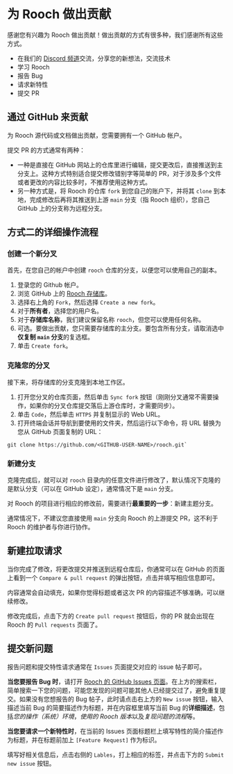 # 为 Rooch 做出贡献

感谢您有兴趣为 Rooch 做出贡献！做出贡献的方式有很多种，我们感谢所有这些方式。

- 在我们的 [Discord 频道](https://discord.gg/rooch)交流，分享您的新想法，交流技术
- 学习 Rooch
- 报告 Bug
- 请求新特性
- 提交 PR

## 通过 GitHub 来贡献

为 Rooch 源代码或文档做出贡献，您需要拥有一个 GitHub 帐户。

提交 PR 的方式通常有两种：

- 一种是直接在 GitHub 网站上的仓库里进行编辑，提交更改后，直接推送到主分支上。这种方式特别适合提交修改错别字等简单的 PR，对于涉及多个文件或者更改的内容比较多时，不推荐使用这种方式。
- 另一种方式是，将 Rooch 的仓库 `fork` 到您自己的账户下，并将其 `clone` 到本地，完成修改后再将其推送到上游 `main` 分支（指 Rooch 组织），您自己 GitHub 上的分支称为远程分支。

## 方式二的详细操作流程

### 创建一个新分叉

首先，在您自己的帐户中创建 `rooch` 仓库的分支，以便您可以使用自己的副本。

1. 登录您的 Github 帐户。
2. 浏览 GitHub 上的 [Rooch 存储库](https://github.com/rooch-network/rooch)。
3. 选择右上角的 `Fork`，然后选择 `Create a new fork`。
4. 对于**所有者**，选择您的用户名。
5. 对于**存储库名称**，我们建议保留名称 `rooch`，但您可以使用任何名称。
6. 可选。要做出贡献，您只需要存储库的主分支。要包含所有分支，请取消选中**仅复制 `main` 分支**的复选框。
7. 单击 `Create fork`。

### 克隆您的分叉

接下来，将存储库的分支克隆到本地工作区。

1. 打开您分叉的仓库页面，然后单击 `Sync fork` 按钮（刚刚分叉通常不需要操作，如果你的分叉仓库提交落后上游仓库时，才需要同步）。
2. 单击 `Code`，然后单击 `HTTPS` 并复制显示的 Web URL。
3. 打开终端会话并导航到要使用的文件夹，然后运行以下命令，将 URL 替换为您从 GitHub 页面复制的 URL：

```shell
git clone https://github.com/<GITHUB-USER-NAME>/rooch.git` 
```

### 新建分支

克隆完成后，就可以对 `rooch` 目录内的任意文件进行修改了，默认情况下克隆的是默认分支（可以在 GitHub 设定），通常情况下是 `main` 分支。

对 Rooch 的项目进行相应的修改前，需要进行**最重要的一步**：新建主题分支。

通常情况下，不建议您直接使用 `main` 分支向 Rooch 的上游提交 PR，这不利于 Rooch 的维护者与你进行协作。


## 新建拉取请求

当你完成了修改，将更改提交并推送到远程仓库后，你通常可以在 GitHub 的页面上看到一个 `Compare & pull request` 的弹出按钮，点击并填写相应信息即可。

内容通常会自动填充，如果你觉得标题或者这次 PR 的内容描述不够准确，可以继续修改。

修改完成后，点击下方的 `Create pull request` 按钮后，你的 PR 就会出现在 Rooch 的 `Pull requests` 页面了。

## 提交新问题

报告问题和提交特性请求通常在 `Issues` 页面提交对应的 issue 帖子即可。

**当您要报告 Bug 时**，请打开 [Rooch 的 GitHub Issues 页面](https://github.com/rooch-network/rooch/issues)。在上方的搜索栏，简单搜索一下您的问题，可能您发现的问题可能其他人已经提交过了，避免重复提交。如果没有您想报告的 Bug 帖子，此时请点击右上方的 `New issue` 按钮，输入描述当前 Bug 的简要描述作为标题，并在内容框里填写当前 Bug 的**详细描述**，包括*您的操作（系统）环境*，*使用的 Rooch 版本*以及*复现问题的流程*等。

**当您要请求一个新特性时**，在当前的 Issues 页面标题栏上填写特性的简介描述作为标题，并在标题前加上 `[Feature Request]` 作为标识。

填写好相关信息后，点击右侧的 `Lables`，打上相应的标签，并点击下方的 `Submit new issue` 按钮。
